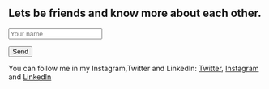 ## Lets be friends and know more about each other.

<div>
<form
name="contact"
method="post"
data-netlify="true"
data-netlify-honeypot="bot-field">

<input name="name" placeholder="Your name"  type="text"/>

<button> Send</button>
</form>
</div>

You can follow me in my Instagram,Twitter and LinkedIn: [Twitter](https://twitter.com/AjalRc), [Instagram](https://www.instagram.com/ajalrc123/?hl=en) and [LinkedIn](https://www.linkedin.com/in/ajal-rc-43032a196/)

